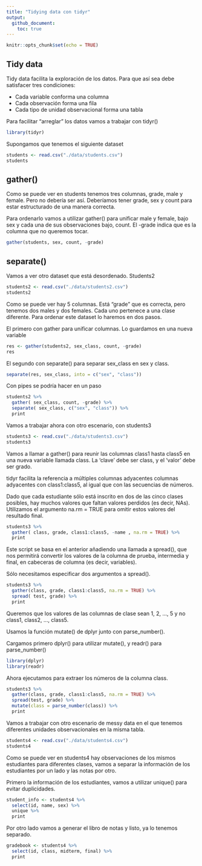 ```yaml
---
title: "Tidying data con tidyr"
output: 
  github_document:
    toc: true
---
```


```r
knitr::opts_chunk$set(echo = TRUE)
```

## Tidy data
Tidy data facilita la exploración de los datos. Para que así sea debe satisfacer tres condiciones:

- Cada variable conforma una columna
- Cada observación forma una fila
- Cada tipo de unidad observacional forma una tabla

Para facilitar "arreglar" los datos vamos a trabajar con tidyr()
```r
library(tidyr)
```

Supongamos que tenemos el siguiente dataset
```r
students <- read.csv("./data/students.csv")
students
```

## gather()
Como se puede ver en students tenemos tres columnas, grade, male y female. Pero no debería ser así. Deberíamos tener grade, sex y count para estar estructurado de una manera correcta.

Para ordenarlo vamos a utilizar gather() para unificar male y female, bajo sex y cada una de sus observaciones bajo, count. El -grade indica que es la columna que no queremos tocar.
```r
gather(students, sex, count, -grade)
```

## separate()
Vamos a ver otro dataset que está desordenado. Students2
```r
students2 <- read.csv("./data/students2.csv")
students2
```

Como se puede ver hay 5 columnas. Está "grade" que es correcta, pero tenemos dos males y dos females. Cada uno pertenece a una clase diferente. Para ordenar este dataset lo haremos en dos pasos.

El primero con gather para unificar columnas. Lo guardamos en una nueva variable
```r
res <- gather(students2, sex_class, count, -grade)
res
```

El segundo con separate() para separar sex_class en sex y class.
```r
separate(res, sex_class, into = c("sex", "class"))
```

Con pipes se podría hacer en un paso
```r
students2 %>%
  gather( sex_class, count, -grade) %>%
  separate( sex_class, c("sex", "class")) %>%
  print
```

Vamos a trabajar ahora con otro escenario, con students3
```r
students3 <- read.csv("./data/students3.csv")
students3
```

Vamos a llamar a gather() para reunir las columnas class1 hasta class5 en una nueva variable llamada class. La 'clave' debe ser class, y el 'valor' debe ser grado.  

tidyr facilita la referencia a múltiples columnas adyacentes columnas adyacentes con class1:class5, al igual que con las secuencias de números.  

Dado que cada estudiante sólo está inscrito en dos de las cinco clases posibles, hay muchos valores que faltan valores perdidos (es decir, NAs). Utilizamos el argumento na.rm = TRUE para omitir estos valores del resultado final.
```r
students3 %>%
  gather( class, grade, class1:class5, -name , na.rm = TRUE) %>%
  print
```

Este script se basa en el anterior añadiendo una llamada a spread(), que nos permitirá convertir los valores de la columna de prueba, intermedia y final, en cabeceras de columna (es decir, variables).

Sólo necesitamos especificar dos argumentos a spread().
```r
students3 %>%
  gather(class, grade, class1:class5, na.rm = TRUE) %>%
  spread( test, grade) %>%
  print
```

Queremos que los valores de las columnas de clase sean 1, 2, ..., 5 y no class1, class2, ..., class5.

Usamos la función mutate() de dplyr junto con parse_number().

Cargamos primero dplyr() para utilizar mutate(), y readr() para parse_number()
```r
library(dplyr)
library(readr)
```

Ahora ejecutamos para extraer los números de la columna class.
```r
students3 %>%
  gather(class, grade, class1:class5, na.rm = TRUE) %>%
  spread(test, grade) %>%
  mutate(class = parse_number(class)) %>%
  print
```

Vamos a trabajar con otro escenario de messy data en el que tenemos diferentes unidades observacionales en la misma tabla.
```r
students4 <- read.csv("./data/students4.csv")
students4
```

Como se puede ver en students4 hay observaciones de los mismos estudiantes para diferentes clases, vamos a separar la información de los estudiantes por un lado y las notas por otro.

Primero la información de los estudiantes, vamos a utilizar unique() para evitar duplicidades.
```r
student_info <- students4 %>%
  select(id, name, sex) %>%
  unique %>%
  print
```

Por otro lado vamos a generar el libro de notas y listo, ya lo tenemos separado.
```r
gradebook <- students4 %>%
  select(id, class, midterm, final) %>%
  print
```